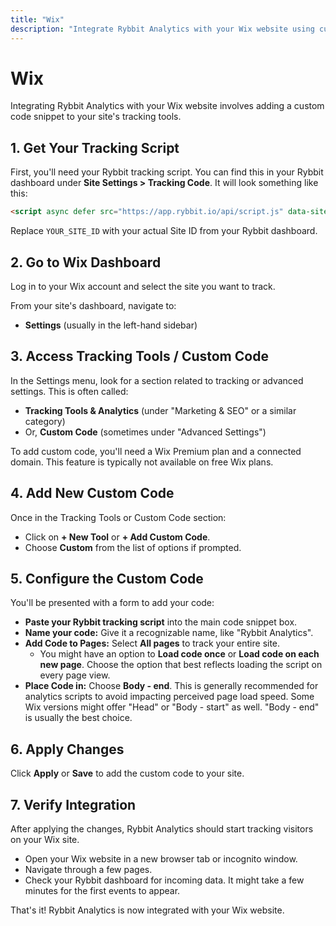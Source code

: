```yaml
---
title: "Wix"
description: "Integrate Rybbit Analytics with your Wix website using custom code snippets."
---
```



# Wix

Integrating Rybbit Analytics with your Wix website involves adding a custom code snippet to your site's tracking tools.

## 1. Get Your Tracking Script

First, you'll need your Rybbit tracking script. You can find this in your Rybbit dashboard under **Site Settings > Tracking Code**. It will look something like this:

```html
<script async defer src="https://app.rybbit.io/api/script.js" data-site-id="YOUR_SITE_ID"></script>
```

Replace `YOUR_SITE_ID` with your actual Site ID from your Rybbit dashboard.

## 2. Go to Wix Dashboard

Log in to your Wix account and select the site you want to track.

From your site's dashboard, navigate to:

- **Settings** (usually in the left-hand sidebar)

## 3. Access Tracking Tools / Custom Code

In the Settings menu, look for a section related to tracking or advanced settings. This is often called:

- **Tracking Tools & Analytics** (under "Marketing & SEO" or a similar category)
- Or, **Custom Code** (sometimes under "Advanced Settings")

<Callout type="info">
  To add custom code, you'll need a Wix Premium plan and a connected domain. This feature is typically not available on free Wix plans.
</Callout>

## 4. Add New Custom Code

Once in the Tracking Tools or Custom Code section:

- Click on **+ New Tool** or **+ Add Custom Code**.
- Choose **Custom** from the list of options if prompted.

## 5. Configure the Custom Code

You'll be presented with a form to add your code:

- **Paste your Rybbit tracking script** into the main code snippet box.
- **Name your code:** Give it a recognizable name, like "Rybbit Analytics".
- **Add Code to Pages:** Select **All pages** to track your entire site.
  - You might have an option to **Load code once** or **Load code on each new page**. Choose the option that best reflects loading the script on every page view.
- **Place Code in:** Choose **Body - end**. This is generally recommended for analytics scripts to avoid impacting perceived page load speed. Some Wix versions might offer "Head" or "Body - start" as well. "Body - end" is usually the best choice.

## 6. Apply Changes

Click **Apply** or **Save** to add the custom code to your site.

## 7. Verify Integration

After applying the changes, Rybbit Analytics should start tracking visitors on your Wix site.

- Open your Wix website in a new browser tab or incognito window.
- Navigate through a few pages.
- Check your Rybbit dashboard for incoming data. It might take a few minutes for the first events to appear.

That's it! Rybbit Analytics is now integrated with your Wix website.